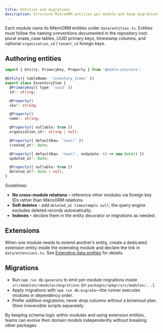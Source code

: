 ```yaml
---
title: Entities and migrations
description: Structure MikroORM entities per module and keep migrations tenant-safe.
---
```


Each module owns its MikroORM entities under `data/entities.ts`. Entities must follow the naming conventions documented in the repository root: plural snake_case tables, UUID primary keys, timestamp columns, and optional `organization_id` / `tenant_id` foreign keys.

## Authoring entities

```ts title="data/entities.ts"
import { Entity, PrimaryKey, Property } from '@mikro-orm/core';

@Entity({ tableName: 'inventory_items' })
export class InventoryItem {
  @PrimaryKey({ type: 'uuid' })
  id!: string;

  @Property()
  sku!: string;

  @Property()
  name!: string;

  @Property({ nullable: true })
  organization_id?: string | null;

  @Property({ defaultRaw: 'now()' })
  created_at!: Date;

  @Property({ defaultRaw: 'now()', onUpdate: () => new Date() })
  updated_at!: Date;

  @Property({ nullable: true })
  deleted_at?: Date | null;
}
```

Guidelines:

- **No cross-module relations** – reference other modules via foreign key IDs rather than MikroORM relations.
- **Soft deletes** – add `deleted_at timestamptz null`; the query engine excludes deleted records automatically.
- **Indexes** – declare them in the entity decorator or migrations as needed.

## Extensions

When one module needs to extend another’s entity, create a dedicated extension entity inside the extending module and declare the link in `data/extensions.ts`. See [Extending data entities](./data-extensibility) for details.

## Migrations

- Run `npm run db:generate` to emit per-module migrations inside `src/modules/<module>/migrations` (or `packages/<pkg>/src/modules/...`).
- Apply migrations with `npm run db:migrate`—the runner executes modules in dependency order.
- Prefer additive migrations; never drop columns without a brownout plan. Store irreversible scripts separately.

By keeping schema logic within modules and using extension entities, teams can evolve their domain models independently without breaking other packages.
